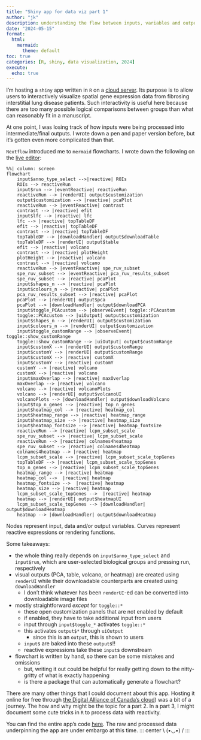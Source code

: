 ---
title: "Shiny app for data viz part 1"
author: "jk"
description: understanding the flow between inputs, variables and outputs
date: "2024-05-15"
format: 
  html: 
    mermaid:
      theme: default
toc: true
categories: [R, shiny, data visualization, 2024]
execute:
  echo: true
---

I'm hosting a `shiny` app written in `R` on a [cloud server](https://fibrosingild.com). Its purpose is to allow users to interactively visualize spatial gene expression data from fibrosing interstitial lung disease patients. Such interactivity is useful here because there are too many possible logical comparisons between groups than what can reasonably fit in a manuscript.

At one point, I was losing track of how inputs were being processed into intermediate/final outputs. I wrote down a pen and paper version before, but it's gotten even more complicated than that.

`Nextflow` introduced me to `mermaid` flowcharts. I wrote down the following on the [live editor](https://mermaid.live):

```{mermaid}
%%| column: screen
flowchart
    input$anno_type_select -->|reactive| ROIs
    ROIs --> reactiveRun
    input$run --> |eventReactive| reactiveRun
    reactiveRun --> |renderUI| output$customization
    output$customization --> |reactive| pcaPlot
    reactiveRun --> |eventReactive| contrast
    contrast --> |reactive| efit
    input$lfc --> |reactive| lfc
    lfc --> |reactive| topTableDF
    efit --> |reactive| topTableDF
    contrast --> |reactive| topTableDF
    topTableDF --> |downloadHandler| output$downloadTable
    topTableDF --> |renderUI| output$table
    efit --> |reactive| volcano
    contrast --> |reactive| plotHeight
    plotHeight --> |reactive| volcano
    contrast --> |reactive| volcano
    reactiveRun --> |eventReactive| spe_ruv_subset
    spe_ruv_subset --> |eventReactive| pca_ruv_results_subset
    spe_ruv_subset --> |reactive| pcaPlot
    input$shapes_n --> |reactive| pcaPlot
    input$colours_n --> |reactive| pcaPlot
    pca_ruv_results_subset --> |reactive| pcaPlot
    pcaPlot --> |renderUI| output$pca
    pcaPlot --> |downloadHandler| output$downloadPCA 
    input$toggle_PCAcustom --> |observeEvent| toggle::PCAcustom
    toggle::PCAcustom --> |uiOutput| output$customization
    input$shapes_n --> |renderUI| output$customization
    input$colours_n --> |renderUI| output$customization
    input$toggle_customRange --> |observeEvent| toggle::show_customRange
    toggle::show_customRange --> |uiOutput| output$customRange
    input$customX --> |renderUI| output$customRange 
    input$customY --> |renderUI| output$customRange
    input$customX --> |reactive| customX
    input$customY --> |reactive| customY
    customY --> |reactive| volcano
    customX --> |reactive| volcano
    input$maxOverlap --> |reactive| maxOverlap
    maxOverlap --> |reactive| volcano
    volcano --> |reactive| volcanoPlots
    volcano --> |renderUI| output$volcanoUI
    volcanoPlots --> |downloadHandler| output$downloadVolcano
    input$top_n_genes --> |reactive| top_n_genes
    input$heatmap_col --> |reactive| heatmap_col
    input$heatmap_range --> |reactive| heatmap_range
    input$heatmap_size --> |reactive| heatmap_size
    input$heatmap_fontsize --> |reactive| heatmap_fontsize 
    reactiveRun --> |reactive| lcpm_subset_scale
    spe_ruv_subset --> |reactive| lcpm_subset_scale
    reactiveRun --> |reactive| colnames4heatmap
    spe_ruv_subset --> |reactive| colnames4heatmap
    colnames4heatmap --> |reactive| heatmap
    lcpm_subset_scale --> |reactive| lcpm_subset_scale_topGenes
    topTableDF --> |reactive| lcpm_subset_scale_topGenes
    top_n_genes --> |reactive| lcpm_subset_scale_topGenes
    heatmap_range --> |reactive| heatmap
    heatmap_col -->  |reactive| heatmap
    heatmap_fontsize -->  |reactive| heatmap
    heatmap_size --> |reactive| heatmap
    lcpm_subset_scale_topGenes -->  |reactive| heatmap
    heatmap --> |renderUI| output$heatmapUI
    lcpm_subset_scale_topGenes --> |downloadHandler| output$downloadHeatmap
    heatmap --> |downloadHandler| output$downloadHeatmap
```

Nodes represent input, data and/or output variables. Curves represent reactive expressions or rendering functions.

Some takeaways:

-   the whole thing really depends on `input$anno_type_select` and `input$run`, which are user-selected biological groups and pressing run, respectively
-   visual outputs (PCA, table, volcano, or heatmap) are created using `renderUI` while their downloadable counterparts are created using `downloadHandler`
    -   I don't think whatever has been `renderUI`-ed can be converted into downloadable image files
-   mostly straightforward *except* for `toggle::*`
    -   these open customization panels that are not enabled by default
    -   if enabled, they have to take additional input from users
    -   input through `input$toggle_*` activates `toggle::*`
    -   this activates `output$*` through `uiOutput`
        -   since this is an `output`, this is shown to users
    -   `input`s are baked into these `output`s!!
    -   reactive expressions take these `input`s downstream
-   flowchart is written by hand, so there can be some mistakes and omissions
    -   but, writing it out could be helpful for really getting down to the nitty-gritty of what is exactly happening
    -   is there a package that can automatically generate a flowchart?

There are many other things that I could document about this app. Hosting it online for free through [the Digital Alliance of Canada's cloud](https://docs.alliancecan.ca/wiki/Cloud)) was a bit of a journey. The how and why might be the topic for a part 2. In a part 3, I might document some cute tricks in `R` to process data with reactivity.

You can find the entire app's code [here](https://github.com/kimsjune/ild-shiny-app). The raw and processed data underpinning the app are under embargo at this time.
::: center
\\ (•◡•) /
:::
